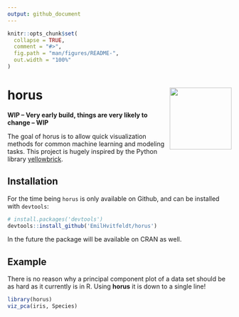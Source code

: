 ```yaml
---
output: github_document
---
```


<!-- README.md is generated from README.Rmd. Please edit that file -->

```r
knitr::opts_chunk$set(
  collapse = TRUE,
  comment = "#>",
  fig.path = "man/figures/README-",
  out.width = "100%"
)
```

# horus <img src='man/figures/logo.png' align="right" height="139" />

<!-- badges: start -->
<!-- badges: end -->

**WIP -- Very early build, things are very likely to change -- WIP**

The goal of horus is to allow quick visualization methods for common machine learning and modeling tasks. This project is hugely inspired by the Python library [yellowbrick](https://github.com/DistrictDataLabs/yellowbrick).

## Installation

For the time being `horus` is only available on Github, and can be installed
with `devtools`:

```r
# install.packages('devtools')
devtools::install_github('EmilHvitfeldt/horus')
```

In the future the package will be available on CRAN as well.

## Example

There is no reason why a principal component plot of a data set should be as hard as it currently is in R. Using **horus** it is down to a single line!

```r
library(horus)
viz_pca(iris, Species)
```
